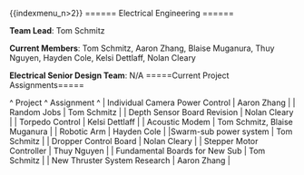 \{\{indexmenu_n\>2\}\}
====== Electrical Engineering ======


**Team Lead**: Tom Schmitz

**Current Members**: Tom Schmitz, Aaron Zhang, Blaise Muganura, Thuy Nguyen, Hayden Cole, Kelsi Dettlaff, Nolan Cleary

**Electrical Senior Design Team**: N/A
=====Current Project Assignments=====

^ Project                     ^ Assignment                   ^
| Individual Camera Power Control        | Aaron Zhang       |
| Random Jobs                            | Tom Schmitz       |
| Depth Sensor Board Revision            | Nolan Cleary      |
| Torpedo Control                        | Kelsi Dettlaff    |
| Acoustic Modem                         | Tom Schmitz, Blaise Muganura       |
| Robotic Arm                            | Hayden Cole       |
|Swarm-sub power system                  | Tom Schmitz       |
| Dropper Control Board                  | Nolan Cleary      |
| Stepper Motor Controller               | Thuy Nguyen       |
| Fundamental Boards for New Sub         | Tom Schmitz       |
| New Thruster System Research           | Aaron Zhang       |